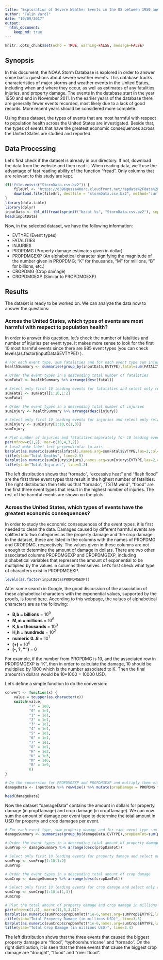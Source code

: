 ```yaml
---
title: "Exploration of Severe Weather Events in the US between 1950 and 2011"
author: "Tulin Varol"
date: "10/09/2017"
output: 
  html_document:
    keep_md: true
---
```


```r
knitr::opts_chunk$set(echo = TRUE, warning=FALSE, message=FALSE)
```

## Synopsis
In this document, the NOAA Storm Database is explored in order to answer some basic questions about severe weather events. This database tracks characteristics of major storms and weather events in the United States, including when and where they occur, as well as estimates of any fatalities, injuries, and property damage. The events in the database start in the year 1950 and end in November 2011.  In the earlier years of the database there are generally fewer events recorded, most likely due to a lack of good records. More recent years should be considered more complete.

Using these dataset, the types of events that are most harmful with respect to population health across the United States are investigated. Beside that, the types of events that have the greatest economic consequences across the United States are studied and reported. 

## Data Processing
Let's first check if the dataset is already in our directory. If not, download the data from the website and then read it. When reading data, we'll use the advantage of fast reading ability of the function "fread". Only columns that are relevant to this study are kept.

```r
if(!file.exists("StormData.csv.bz2")) {
    fileUrl <- "https://d396qusza40orc.cloudfront.net/repdata%2Fdata%2FStormData.csv.bz2"
    download.file(fileUrl, destfile = "stormData.csv.bz2", method="curl")
}
library(data.table)
library(dplyr)
inputData <- tbl_df(fread(sprintf("bzcat %s", "StormData.csv.bz2"), sep = ",", select = c(8,23:28)))
head(inputData)
```
Now, in the selected dataset, we have the following information:

* EVTYPE (Event types)
* FATALITIES
* INJURIES
* PROPDMG (Property damage estimates given in dollar)
* PROPDMGEXP (An alphabetical character signifying the magnitude of the number given in PROPDMG; "K" for thousands, "M" for millions, "B" for billions, etc.)
* CROPDMG (Crop damage)
* CROPDMGEXP (Similar to PROPDMGEXP)

## Results
The dataset is ready to be worked on. We can analyze the data now to answer the questions:

### Across the United States, which types of events are most harmful with respect to population health?
In order to answer this question, let's check the number of fatalities and number of injuries per event type. It makes more sense to look for the first 10 most harmful events since there are 985 event types (you can check levels(as.factor(inputData$EVTYPE)) ). 

``` r
# For each event type, sum fatalities and for each event type sum injuries
healthSummary <- summarise(group_by(inputData,EVTYPE),fatal=sum(FATALITIES,na.rm = TRUE), injury=sum(INJURIES,na.rm = TRUE))

# Order the event types in a descending total number of fatalities
sumFatal <- healthSummary %>% arrange(desc(fatal))

# Select only first 10 leading events for fatalities and select only related data columns
sumFatal <- sumFatal[1:10,1:2]
sumFatal

# Order the event types in a descending total number of injuries 
sumInjury <- healthSummary %>% arrange(desc(injury))

# Select only first 10 leading events for injuries and select only related data columns
sumInjury <- sumInjury[1:10,c(1,3)]
sumInjury

# Plot number of injuries and fatalities separately for 10 leading events
par(mfrow=c(1,2), mar=c(10,4,3,2))
# las=2 make label text perpendicular to axis
barplot(as.numeric(sumFatal$fatal),names.arg=sumFatal$EVTYPE,las=2,col="blue", ylim=c(0,6000), main="Total Deaths for the Top 10 Leading Events", cex.main=0.7)
title(ylab="Total Deaths", line=2.9) 
barplot(as.numeric(sumInjury$injury),names.arg=sumInjury$EVTYPE,las=2,col="blue", ylim=c(0,100000), main="Total Injuries for the Top 10 Leading Events", cex.main=0.7)
title(ylab="Total Injuries", line=3.2) 
```

The left distribution shows that "tornado", "excessive heat" and "flash flood" are the first three event types that result in the highest number of fatalities. The right distribution then tells us that "tornado", "TSTM wind", "flood" are the first three event types that result in the highest number of injuries. The rest of the harmful events are shown on the plots.

### Across the United States, which types of events have the greatest economic consequences?
In order to study the economic consequences of the event types, it is first needed to clean the data. Damages caused by different harmful events are splitted into two categories as the property damage and the crop damage. In the dataset, these are listed in the columns with the names of PROPDMG and CROPDMG, respectively. The values given in these columns are not enough to determine the amount of damage in dollars. There are two other associated columns PROPDMGEXP and CROPDMGEXP, including alphabetical variables that represent the amount of exponential to be multiplied by the values in columns themselves. Let's first check what type of characters exist in PROPDMGEXP.
 
```r
levels(as.factor(inputData$PROPDMGEXP))
```

After some search in Google, the good discussion of the association of these alphabetical characters with the exponential values, supported by the proofs, is found [here](https://rstudio-pubs-static.s3.amazonaws.com/58957_37b6723ee52b455990e149edde45e5b6.html). According to this webpage, the values of alphabetical characters are as the following:

* **B,b = billions** = 10^9^ 
* **M,m = millions** = 10^6^ 
* **K,k = thousands** = 10^3^ 
* **H,h = hundreds** = 10^2^
* **numeric 0..8** = 10^1^
* **(+)** = 10^0^
* **(-, ?, "")** = 0

For example, if the number from PROPDMG is 10, and the associated row in PROPDMGEXP is "K", then in order to calculate the damage, 10 should be multiplied by 1000 which is the number associated to K. Then the final amount in dollars would be 10*1000 = 10000 USD.

Let's define a simple function to do the conversion:

```r
convert <- function(x) {
    value = toupper(as.character(x))
    switch(value,
           "+" = 1e0,
           "0" = 1e1,
           "1" = 1e1,
           "2" = 1e1,
           "3" = 1e1,
           "4" = 1e1,
           "5" = 1e1,
           "6" = 1e1,
           "7" = 1e1,
           "8" = 1e1,
           "H" = 1e2,
           "K" = 1e3,
           "M" = 1e6,
           "B" = 1e9,
           0)
}

# Do the conversion for PROPDMGEXP and PROPDMGEXP and multiply them with the associated columns to calculate the amount in dollars for the damage. The amount in dollars for these two categories are kept in new columns "propDamage" and "cropDamage". Selecting only these columns and the EVTYPE in the end.
damageData <- inputData %>% rowwise() %>% mutate(propDamage = PROPDMG * convert(PROPDMGEXP), cropDamage = CROPDMG * convert(CROPDMGEXP)) %>% select(EVTYPE,propDamage, cropDamage)

head(damageData)
```

Now the dataset "damageData" contains the amount in dollars for property damage (in propDamage) and crop damage (in cropDamage). We can now sum the amount of damage per event type to determine the total amount in USD for property and crop damages per event.

``` r
# For each event type, sum property damage and for each event type sum crop damage
damageSummary <- summarise(group_by(damageData,EVTYPE),propDamTot=sum(propDamage,na.rm = TRUE), cropDamTot=sum(cropDamage,na.rm = TRUE))

# Order the event types in a descending total amount of property damage
sumProp <- damageSummary %>% arrange(desc(propDamTot))

# Select only first 10 leading events for property damage and select only related data columns
sumProp <- sumProp[1:10,1:2]
sumProp

# Order the event types in a descending total amount of crop damage
sumCrop <- damageSummary %>% arrange(desc(cropDamTot))

# Select only first 10 leading events for crop damage and select only related data columns
sumCrop <- sumCrop[1:10,c(1,3)]
sumCrop

# Plot the total amount of property damage and crop damage in millions USD for 10 leading events
par(mfrow=c(1,2), mar=c(11,5,3,1))
barplot(as.numeric(sumProp$propDamTot)*1e-6,names.arg=sumProp$EVTYPE,las=2,col="magenta", ylim=c(0, 1.8e5), main="Total Property Damage for the Top 10 Leading Events", cex.main=0.6)
title(ylab="Total Property Damage (in millions USD)", line=3.5) 
barplot(as.numeric(sumCrop$cropDamTot)*1e-6,names.arg=sumCrop$EVTYPE,las=2,col="magenta", ylim=c(0, 1.5e4), main="Total Crop Damage for the Top 10 Leading Events", cex.main=0.6)
title(ylab="Total Crop Damage (in millions USD)", line=3.4) 
```

The left distribution shows that the three events that caused the biggest property damage are "flood", "typhoon/hurricane" and "tornado". On the right distribution, it is seen that the three events that cause the biggest crop damage are "drought", "flood" and "river flood".
